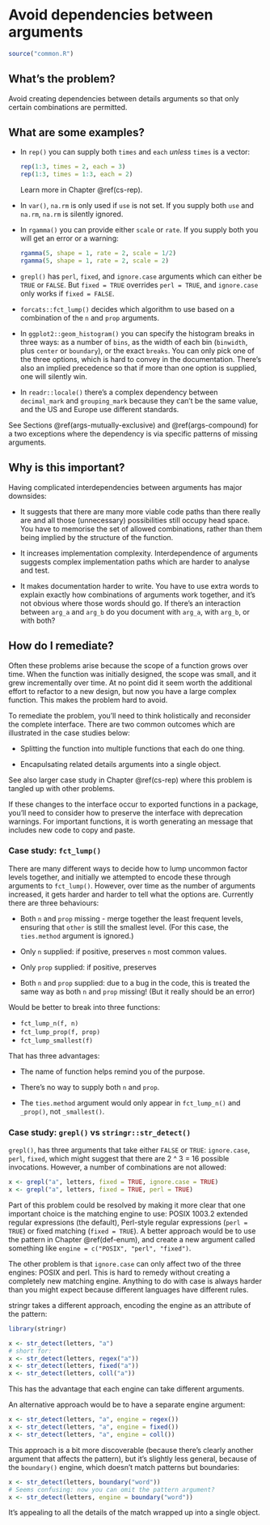 # Avoid dependencies between arguments {#args-independence}

```r
source("common.R")
```

## What's the problem?

Avoid creating dependencies between details arguments so that only certain combinations are permitted.

## What are some examples?

*   In `rep()` you can supply both `times` and `each` _unless_
    `times` is a vector:
    
    ```r
    rep(1:3, times = 2, each = 3)
    rep(1:3, times = 1:3, each = 2)
    ```
    
    Learn more in Chapter \@ref(cs-rep).
    
*   In `var()`, `na.rm` is only used if `use` is not set. If you supply both 
    `use` and `na.rm`, `na.rm` is silently ignored.

*   In `rgamma()` you can provide either `scale` or `rate`. If you supply both
    you will get an error or a warning:
  
    ```r
    rgamma(5, shape = 1, rate = 2, scale = 1/2)
    rgamma(5, shape = 1, rate = 2, scale = 2)
    ```

*   `grepl()` has `perl`, `fixed`, and `ignore.case` arguments which can
    either be `TRUE` or `FALSE`. But `fixed = TRUE` overrides `perl = TRUE`, 
    and `ignore.case` only works if `fixed = FALSE`.

*   `forcats::fct_lump()` decides which algorithm to use based on a 
    combination of the `n` and `prop` arguments.

*   In `ggplot2::geom_histogram()` you can specify the histogram breaks in 
    three ways: as a number of `bins`, as the width of each bin (`binwidth`, 
    plus `center` or `boundary`), or the exact `breaks`. You can only pick 
    one of the three options, which is hard to convey in the documentation.
    There's also an implied precedence so that if more than one option is 
    supplied, one will silently win.

*   In `readr::locale()` there's a complex dependency between `decimal_mark` 
    and `grouping_mark` because they can't be the same value, and the US and 
    Europe use different standards.

See Sections \@ref(args-mutually-exclusive) and \@ref(args-compound) for a two exceptions where the dependency is via specific patterns of missing arguments.

## Why is this important?

Having complicated interdependencies between arguments has major downsides:

* It suggests that there are many more viable code paths than there really
  are and all those (unnecessary) possibilities still occupy head space.
  You have to memorise the set of allowed combinations, rather than
  them being implied by the structure of the function.

* It increases implementation complexity. Interdependence of arguments
  suggests complex implementation paths which are harder to analyse and
  test.
  
* It makes documentation harder to write. You have to use extra words to
  explain exactly how combinations of arguments work together, and it's not
  obvious where those words should go. If there's an interaction between
  `arg_a` and `arg_b` do you document with `arg_a`, with `arg_b`, or with
  both?

## How do I remediate?

Often these problems arise because the scope of a function grows over time. When the function was initially designed, the scope was small, and it grew incrementally over time. At no point did it seem worth the additional effort to refactor to a new design, but now you have a large complex function. This makes the problem hard to avoid.

To remediate the problem, you'll need to think holistically and reconsider the complete interface. There are two common outcomes which are illustrated in the case studies below:

* Splitting the function into multiple functions that each do one thing.

* Encapulsating related details arguments into a single object.

See also larger case study in Chapter \@ref(cs-rep) where this problem is tangled up with other problems.

If these changes to the interface occur to exported functions in a package, you'll need to consider how to preserve the interface with deprecation warnings. For important functions, it is worth generating an message that includes new code to copy and paste.

### Case study: `fct_lump()` {#cs-fct-lump}

There are many different ways to decide how to lump uncommon factor levels together, and initially we attempted to encode these through arguments to `fct_lump()`. However, over time as the number of arguments increased, it gets harder and harder to tell what the options are. Currently there are three behaviours:

* Both `n` and `prop` missing - merge together the least
  frequent levels, ensuring that `other` is still the smallest level.
  (For this case, the `ties.method` argument is ignored.)
  
* Only `n` supplied: if positive, preserves `n` most common values. 

* Only `prop` supplied: if positive, preserves 

* Both `n` and `prop` supplied: due to a bug in the code, this is treated
  the same way as both `n` and `prop` missing! (But it really should be an 
  error)

Would be better to break into three functions:

* `fct_lump_n(f, n)`
* `fct_lump_prop(f, prop)`
* `fct_lump_smallest(f)`

That has three advantages:

* The name of function helps remind you of the purpose.

* There's no way to supply both `n` and `prop`.

* The `ties.method` argument would only appear in `fct_lump_n()` and `_prop()`,
  not `_smallest()`.

### Case study: `grepl()` vs `stringr::str_detect()`

<!-- 
https://github.com/wch/r-source/blob/trunk/src/main/grep.c#L891-L1151 -->

`grepl()`, has three arguments that take either `FALSE` or `TRUE`: `ignore.case`, `perl`, `fixed`, which might suggest that there are 2 ^ 3 = 16 possible invocations. However, a number of combinations are not allowed:

```r
x <- grepl("a", letters, fixed = TRUE, ignore.case = TRUE)
x <- grepl("a", letters, fixed = TRUE, perl = TRUE)
```

Part of this problem could be resolved by making it more clear that one important choice is the matching engine to use:  POSIX 1003.2 extended regular expressions (the default), Perl-style regular expressions (`perl = TRUE`) or fixed matching (`fixed = TRUE`). A better approach would be to use the pattern in Chapter \@ref(def-enum), and create a new argument called something like `engine = c("POSIX", "perl", "fixed")`.

The other problem is that `ignore.case` can only affect two of the three engines: POSIX and perl. This is hard to remedy without creating a completely new matching engine. Anything to do with case is always harder than you might expect because different languages have different rules.

stringr takes a different approach, encoding the engine as an attribute of the pattern:

```r
library(stringr)

x <- str_detect(letters, "a")
# short for:
x <- str_detect(letters, regex("a"))
x <- str_detect(letters, fixed("a"))
x <- str_detect(letters, coll("a"))
```

This has the advantage that each engine can take different arguments. 

An alternative approach would be to have a separate engine argument:

```r
x <- str_detect(letters, "a", engine = regex())
x <- str_detect(letters, "a", engine = fixed())
x <- str_detect(letters, "a", engine = coll())
```

This approach is a bit more discoverable (because there's clearly another argument that affects the pattern), but it's slightly less general, because of the `boundary()` engine, which doesn't match patterns but boundaries:

```r
x <- str_detect(letters, boundary("word"))
# Seems confusing: now you can omit the pattern argument?
x <- str_detect(letters, engine = boundary("word"))
```

It's appealing to all the details of the match wrapped up into a single object. 
